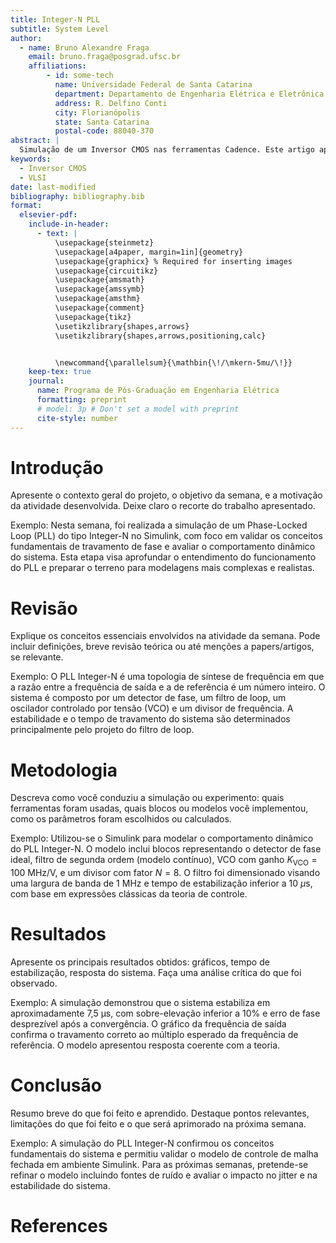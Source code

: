```yaml
---
title: Integer-N PLL
subtitle: System Level
author:
  - name: Bruno Alexandre Fraga
    email: bruno.fraga@posgrad.ufsc.br
    affiliations: 
        - id: some-tech
          name: Universidade Federal de Santa Catarina
          department: Departamento de Engenharia Elétrica e Eletrônica
          address: R. Delfino Conti
          city: Florianópolis
          state: Santa Catarina
          postal-code: 88040-370
abstract: |
  Simulação de um Inversor CMOS nas ferramentas Cadence. Este artigo apresenta os arquivos que fazem parte da simulação e a análise realizada para responder às questões propostas.
keywords: 
  - Inversor CMOS
  - VLSI
date: last-modified
bibliography: bibliography.bib
format:
  elsevier-pdf:
    include-in-header:
      - text: |
          \usepackage{steinmetz}
          \usepackage[a4paper, margin=1in]{geometry}
          \usepackage{graphicx} % Required for inserting images
          \usepackage{circuitikz}
          \usepackage{amsmath}
          \usepackage{amssymb}
          \usepackage{amsthm}
          \usepackage{comment}
          \usepackage{tikz}
          \usetikzlibrary{shapes,arrows}
          \usetikzlibrary{shapes,arrows,positioning,calc}


          \newcommand{\parallelsum}{\mathbin{\!/\mkern-5mu/\!}}
    keep-tex: true
    journal:
      name: Programa de Pós-Graduação em Engenharia Elétrica
      formatting: preprint
      # model: 3p # Don't set a model with preprint
      cite-style: number
---
```


# Introdução

Apresente o contexto geral do projeto, o objetivo da semana, e a motivação da atividade desenvolvida. Deixe claro o recorte do trabalho apresentado.

Exemplo:
Nesta semana, foi realizada a simulação de um Phase-Locked Loop (PLL) do tipo Integer-N no Simulink, com foco em validar os conceitos fundamentais de travamento de fase e avaliar o comportamento dinâmico do sistema. Esta etapa visa aprofundar o entendimento do funcionamento do PLL e preparar o terreno para modelagens mais complexas e realistas.

# Revisão

Explique os conceitos essenciais envolvidos na atividade da semana. Pode incluir definições, breve revisão teórica ou até menções a papers/artigos, se relevante.

Exemplo:
O PLL Integer-N é uma topologia de síntese de frequência em que a razão entre a frequência de saída e a de referência é um número inteiro. O sistema é composto por um detector de fase, um filtro de loop, um oscilador controlado por tensão (VCO) e um divisor de frequência. A estabilidade e o tempo de travamento do sistema são determinados principalmente pelo projeto do filtro de loop.



# Metodologia

Descreva como você conduziu a simulação ou experimento: quais ferramentas foram usadas, quais blocos ou modelos você implementou, como os parâmetros foram escolhidos ou calculados.

Exemplo:
Utilizou-se o Simulink para modelar o comportamento dinâmico do PLL Integer-N. O modelo inclui blocos representando o detector de fase ideal, filtro de segunda ordem (modelo contínuo), VCO com ganho $K_\text{VCO}=100$ MHz/V, e um divisor com fator $N=8$. O filtro foi dimensionado visando uma largura de banda de 1 MHz e tempo de estabilização inferior a 10 $\mu\text{s}$, com base em expressões clássicas da teoria de controle.

# Resultados

Apresente os principais resultados obtidos: gráficos, tempo de estabilização, resposta do sistema. Faça uma análise crítica do que foi observado.

Exemplo:
A simulação demonstrou que o sistema estabiliza em aproximadamente 7,5 μs, com sobre-elevação inferior a 10% e erro de fase desprezível após a convergência. O gráfico da frequência de saída confirma o travamento correto ao múltiplo esperado da frequência de referência. O modelo apresentou resposta coerente com a teoria.



# Conclusão

Resumo breve do que foi feito e aprendido. Destaque pontos relevantes, limitações do que foi feito e o que será aprimorado na próxima semana.

Exemplo:
A simulação do PLL Integer-N confirmou os conceitos fundamentais do sistema e permitiu validar o modelo de controle de malha fechada em ambiente Simulink. Para as próximas semanas, pretende-se refinar o modelo incluindo fontes de ruído e avaliar o impacto no jitter e na estabilidade do sistema.



# References {-}
